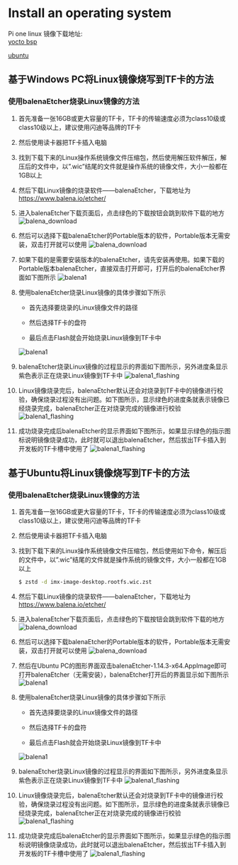 # Install an operating system
Pi one linux 镜像下载地址:  
[yocto bsp](https://drive.google.com/drive/folders/1DeiQxV0aQYxEGHuIq0V043Mfd73IX5uA?usp=drive_link)

[ubuntu](https://drive.google.com/drive/folders/1DeiQxV0aQYxEGHuIq0V043Mfd73IX5uA?usp=drive_link)
## 基于Windows PC将Linux镜像烧写到TF卡的方法
### 使用balenaEtcher烧录Linux镜像的方法
1. 首先准备一张16GB或更大容量的TF卡，TF卡的传输速度必须为class10级或class10级以上，建议使用闪迪等品牌的TF卡

2. 然后使用读卡器把TF卡插入电脑

3. 找到下载下来的Linux操作系统镜像文件压缩包，然后使用解压软件解压，解压后的文件中，以”.wic”结尾的文件就是操作系统的镜像文件，大小一般都在1GB以上

4. 然后下载Linux镜像的烧录软件——balenaEtcher，下载地址为
https://www.balena.io/etcher/

5. 进入balenaEtcher下载页面后，点击绿色的下载按钮会跳到软件下载的地方
![balena_download](/img/imx8mp/getting-started/install/balena_download.png)

6. 然后可以选择下载balenaEtcher的Portable版本的软件，Portable版本无需安装，双击打开就可以使用
![balena_download](/img/imx8mp/getting-started/install/balena_download1.png)

7. 如果下载的是需要安装版本的balenaEtcher，请先安装再使用。如果下载的Portable版本balenaEtcher，直接双击打开即可，打开后的balenaEtcher界面如下图所示
![balena1](/img/imx8mp/getting-started/install/balenaEtcher_001.png)

8. 使用balenaEtcher烧录Linux镜像的具体步骤如下所示

    - 首先选择要烧录的Linux镜像文件的路径

    - 然后选择TF卡的盘符

    - 最后点击Flash就会开始烧录Linux镜像到TF卡中

    ![balena1](/img/imx8mp/getting-started/install/balenaEtcher_002.png)

9. balenaEtcher烧录Linux镜像的过程显示的界面如下图所示，另外进度条显示紫色表示正在烧录Linux镜像到TF卡中
 ![balena1_flashing](/img/imx8mp/getting-started/install/balenaEtcher_Flashing.png)

10. Linux镜像烧录完后，balenaEtcher默认还会对烧录到TF卡中的镜像进行校验，确保烧录过程没有出问题。如下图所示，显示绿色的进度条就表示镜像已经烧录完成，balenaEtcher正在对烧录完成的镜像进行校验
![balena1_flashing](/img/imx8mp/getting-started/install/balenaEtcher_Validating.png)

11. 成功烧录完成后balenaEtcher的显示界面如下图所示，如果显示绿色的指示图标说明镜像烧录成功，此时就可以退出balenaEtcher，然后拔出TF卡插入到开发板的TF卡槽中使用了
![balena1_flashing](/img/imx8mp/getting-started/install/balenaEtcher_003.png)

## 基于Ubuntu将Linux镜像烧写到TF卡的方法
### 使用balenaEtcher烧录Linux镜像的方法
1. 首先准备一张16GB或更大容量的TF卡，TF卡的传输速度必须为class10级或class10级以上，建议使用闪迪等品牌的TF卡

2. 然后使用读卡器把TF卡插入电脑

3. 找到下载下来的Linux操作系统镜像文件压缩包，然后使用如下命令，解压后的文件中，以”.wic”结尾的文件就是操作系统的镜像文件，大小一般都在1GB以上
    ~~~bash
    $ zstd -d imx-image-desktop.rootfs.wic.zst 
    ~~~
4. 然后下载Linux镜像的烧录软件——balenaEtcher，下载地址为
https://www.balena.io/etcher/

5. 进入balenaEtcher下载页面后，点击绿色的下载按钮会跳到软件下载的地方
![balena_download](/img/imx8mp/getting-started/install/balena_download.png)

6. 然后可以选择下载balenaEtcher的Portable版本的软件，Portable版本无需安装，双击打开就可以使用
![balena_download](/img/imx8mp/getting-started/install/balena_download_ubuntu.png)

7. 然后在Ubuntu PC的图形界面双击balenaEtcher-1.14.3-x64.AppImage即可打开balenaEtcher（无需安装），balenaEtcher打开后的界面显示如下图所示
![balena1](/img/imx8mp/getting-started/install/balenaEtcher_001.png)

8. 使用balenaEtcher烧录Linux镜像的具体步骤如下所示

    - 首先选择要烧录的Linux镜像文件的路径

    - 然后选择TF卡的盘符

    - 最后点击Flash就会开始烧录Linux镜像到TF卡中

    ![balena1](/img/imx8mp/getting-started/install/balenaEtcher_002.png)

9. balenaEtcher烧录Linux镜像的过程显示的界面如下图所示，另外进度条显示紫色表示正在烧录Linux镜像到TF卡中
 ![balena1_flashing](/img/imx8mp/getting-started/install/balenaEtcher_Flashing.png)

10. Linux镜像烧录完后，balenaEtcher默认还会对烧录到TF卡中的镜像进行校验，确保烧录过程没有出问题。如下图所示，显示绿色的进度条就表示镜像已经烧录完成，balenaEtcher正在对烧录完成的镜像进行校验
![balena1_flashing](/img/imx8mp/getting-started/install/balenaEtcher_Validating.png)

11. 成功烧录完成后balenaEtcher的显示界面如下图所示，如果显示绿色的指示图标说明镜像烧录成功，此时就可以退出balenaEtcher，然后拔出TF卡插入到开发板的TF卡槽中使用了
![balena1_flashing](/img/imx8mp/getting-started/install/balenaEtcher_003.png)





